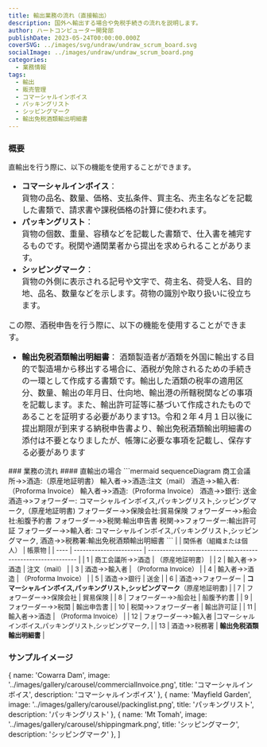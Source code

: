```yaml
---
title: 輸出業務の流れ（直接輸出）
description: 国外へ輸出する場合や免税手続きの流れを説明します。
author: ハートコンピューター開発部
publishDate: 2023-05-24T00:00:00.000Z
coverSVG: ../images/svg/undraw/undraw_scrum_board.svg
socialImage: ../images/undraw/undraw_scrum_board.png
categories:
  - 業務情報
tags:
  - 輸出
  - 販売管理
  - コマーシャルインボイス
  - パッキングリスト
  - シッピングマーク
  - 輸出免税酒類輸出明細書
---
```

### 概要
直輸出を行う際に、以下の機能を使用することができます。
<font size="3">
 - **コマーシャルインボイス**：  
 貨物の品名、数量、価格、支払条件、買主名、売主名などを記載した書類で、請求書や課税価格の計算に使われます。
 - **パッキングリスト**：  
 貨物の個数、重量、容積などを記載した書類で、仕入書を補完するものです。税関や通関業者から提出を求められることがあります。
 - **シッピングマーク**：  
 貨物の外側に表示される記号や文字で、荷主名、荷受人名、目的地、品名、数量などを示します。荷物の識別や取り扱いに役立ちます。

この際、酒税申告を行う際に、以下の機能を使用することができます。
 - **輸出免税酒類輸出明細書**： 酒類製造者が酒類を外国に輸出する目的で製造場から移出する場合に、酒税が免除されるための手続きの一環として作成する書類です。輸出した酒類の税率の適用区分、数量、輸出の年月日、仕向地、輸出港の所轄税関などの事項を記載します。また、輸出許可証等に基づいて作成されたものであることを証明する必要があります13。令和２年４月１日以後に提出期限が到来する納税申告書より、輸出免税酒類輸出明細書の添付は不要となりましたが、帳簿に必要な事項を記載し、保存する必要があります
</font>
### 業務の流れ
#### 直輸出の場合
```mermaid
sequenceDiagram
	商工会議所->>酒造:（原産地証明書）
	輸入者->>酒造:注文（mail）
	酒造->>輸入者:（Proforma Invoice）
	輸入者->>酒造:（Proforma Invoice）
  酒造->>銀行: 送金
	酒造->>フォワーダー: コマーシャルインボイス,パッキングリスト,シッピングマーク,（原産地証明書)
	フォワーダー->>保険会社:貿易保険
	フォワーダー->>船会社:船腹予約書
	フォワーダー->>税関:輸出申告書
  税関->>フォワーダー:輸出許可証
	フォワーダー->>輸入者: コマーシャルインボイス,パッキングリスト,シッピングマーク,
  酒造->>税務署:輸出免税酒類輸出明細書
```

<font size="2">
|      | 関係者（組織または個人）                | 帳票物                                                       |
| ---- | ----------------------- | ------------------------------------------------------------ |
| 1    | 商工会議所->>酒造     | （原産地証明書）                                             |
| 2    | 輸入者->>酒造         | 注文（mail）                                                 |
| 3    | 酒造->>輸入者         | （Proforma Invoice）                                         |
| 4   | 輸入者->>酒造         | （Proforma Invoice）                                         |
| 5    | 酒造->>銀行           | 送金                                                         |
| 6    | 酒造->>フォワーダー   | <b style={{color: 'tomato'}}>コマーシャルインボイス,パッキングリスト,シッピングマーク</b>（原産地証明書) |
| 7    | フォワーダー->>保険会社 | 貿易保険                                                     |
| 8    | フォワーダー->>船会社   | 船腹予約書                                                   |
| 9    | フォワーダー->>税関     | 輸出申告書                                                   |
| 10    | 税関->>フォワーダー者     | 輸出許可証                                                   |
| 11   | 輸入者->>酒造         | （Proforma Invoice）                                         |
| 12   |	フォワーダー->>輸入者 |コマーシャルインボイス,パッキングリスト,シッピングマーク,              |
| 13   | 酒造->>税務署         | <b style={{color: 'tomato'}}>輸出免税酒類輸出明細書</b>              |

</font>


### サンプルイメージ
  { name: 'Cowarra Dam', image: '../images/gallery/carousel/commercialInvoice.png', title: 'コマーシャルインボイス', description: 'コマーシャルインボイス' },
  { name: 'Mayfield Garden', image: '../images/gallery/carousel/packinglist.png', title: 'パッキングリスト', description: 'パッキングリスト' },
  { name: 'Mt Tomah', image: '../images/gallery/carousel/shippingmark.png', title: 'シッピングマーク', description: 'シッピングマーク' },
]

<Carousel pages={carouselPages} />